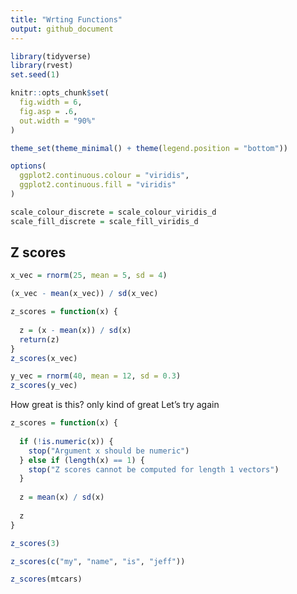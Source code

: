 ```yaml
---
title: "Wrting Functions"
output: github_document
---
```


```r
library(tidyverse)
library(rvest)
set.seed(1)

knitr::opts_chunk$set(
  fig.width = 6,
  fig.asp = .6,
  out.width = "90%"
)

theme_set(theme_minimal() + theme(legend.position = "bottom"))

options(
  ggplot2.continuous.colour = "viridis",
  ggplot2.continuous.fill = "viridis"
)

scale_colour_discrete = scale_colour_viridis_d
scale_fill_discrete = scale_fill_viridis_d
```


## Z scores
```r
x_vec = rnorm(25, mean = 5, sd = 4)

(x_vec - mean(x_vec)) / sd(x_vec)
```


```r
z_scores = function(x) {
  
  z = (x - mean(x)) / sd(x)
  return(z)
}
z_scores(x_vec)

y_vec = rnorm(40, mean = 12, sd = 0.3)
z_scores(y_vec)
```

How great is this?
only kind of great
Let's try again
```r
z_scores = function(x) {
  
  if (!is.numeric(x)) {
    stop("Argument x should be numeric")
  } else if (length(x) == 1) {
    stop("Z scores cannot be computed for length 1 vectors")
  }
  
  z = mean(x) / sd(x)
  
  z
}
```


```r
z_scores(3)

z_scores(c("my", "name", "is", "jeff"))

z_scores(mtcars)
```














